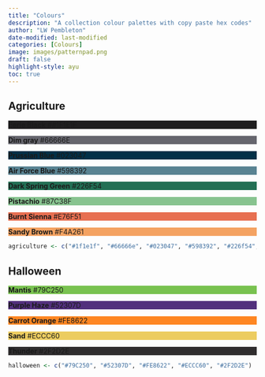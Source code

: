 ```yaml
---
title: "Colours"
description: "A collection colour palettes with copy paste hex codes"
author: "LW Pembleton"
date-modified: last-modified
categories: [Colours]
image: images/patternpad.png
draft: false
highlight-style: ayu
toc: true
---
```


## Agriculture

::: color-palette
::: {.color-palette__swatch style="background: #1F1E1F;"}
::: color-palette__label
<strong>Eerie Black</strong> ##1F1E1F
:::
:::

::: {.color-palette__swatch style="background: #66666E;"}
::: color-palette__label
<strong>Dim gray</strong> #66666E
:::
:::

::: {.color-palette__swatch style="background: #023047;"}
::: color-palette__label
<strong>Prussian Blue</strong> #023047
:::
:::

::: {.color-palette__swatch style="background: #598392;"}
::: color-palette__label
<strong>Air Force Blue</strong> #598392
:::
:::

::: {.color-palette__swatch style="background: #226F54;"}
::: color-palette__label
<strong>Dark Spring Green</strong> #226F54
:::
:::

::: {.color-palette__swatch style="background: #87C38F;"}
::: color-palette__label
<strong>Pistachio</strong> #87C38F
:::
:::

::: {.color-palette__swatch style="background: #E76F51;"}
::: color-palette__label
<strong>Burnt Sienna</strong> #E76F51
:::
:::

::: {.color-palette__swatch style="background: #F4A261;"}
::: color-palette__label
<strong>Sandy Brown</strong> #F4A261
:::
:::
:::

```r
agriculture <- c("#1f1e1f", "#66666e", "#023047", "#598392", "#226f54", "#87c38f", "#e76f51", "#f4a261")
```



## Halloween

::: color-palette
::: {.color-palette__swatch style="background: #79C250;"}
::: color-palette__label
<strong>Mantis</strong> #79C250
:::
:::

::: {.color-palette__swatch style="background: #52307D;"}
::: color-palette__label
<strong>Purple Haze</strong> #52307D
:::
:::

::: {.color-palette__swatch style="background: #FE8622;"}
::: color-palette__label
<strong>Carrot Orange</strong> #FE8622
:::
:::

::: {.color-palette__swatch style="background: #ECCC60;"}
::: color-palette__label
<strong>Sand</strong> #ECCC60
:::
:::

::: {.color-palette__swatch style="background: #2F2D2E;"}
::: color-palette__label
<strong>Thunder</strong> #2F2D2E
:::
:::
:::

```r
halloween <- c("#79C250", "#52307D", "#FE8622", "#ECCC60", "#2F2D2E")
```
